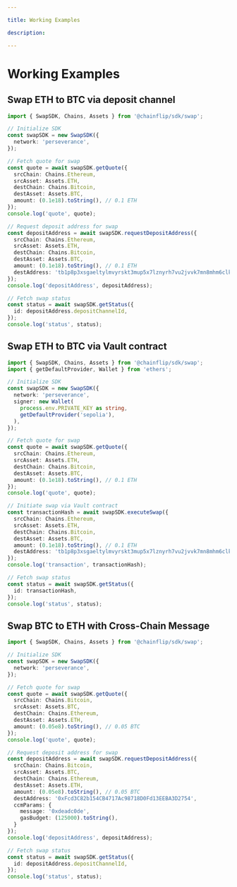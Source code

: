 ```yaml
---

title: Working Examples

description:

---
```


# Working Examples

## Swap ETH to BTC via deposit channel

```typescript copy
import { SwapSDK, Chains, Assets } from '@chainflip/sdk/swap';

// Initialize SDK
const swapSDK = new SwapSDK({
  network: 'perseverance',
});

// Fetch quote for swap
const quote = await swapSDK.getQuote({
  srcChain: Chains.Ethereum,
  srcAsset: Assets.ETH,
  destChain: Chains.Bitcoin,
  destAsset: Assets.BTC,
  amount: (0.1e18).toString(), // 0.1 ETH
});
console.log('quote', quote);

// Request deposit address for swap
const depositAddress = await swapSDK.requestDepositAddress({
  srcChain: Chains.Ethereum,
  srcAsset: Assets.ETH,
  destChain: Chains.Bitcoin,
  destAsset: Assets.BTC,
  amount: (0.1e18).toString(), // 0.1 ETH
  destAddress: 'tb1p8p3xsgaeltylmvyrskt3mup5x7lznyrh7vu2jvvk7mn8mhm6clksl5k0sm',
});
console.log('depositAddress', depositAddress);

// Fetch swap status
const status = await swapSDK.getStatus({
  id: depositAddress.depositChannelId,
});
console.log('status', status);
```

## Swap ETH to BTC via Vault contract

```typescript copy
import { SwapSDK, Chains, Assets } from '@chainflip/sdk/swap';
import { getDefaultProvider, Wallet } from 'ethers';

// Initialize SDK
const swapSDK = new SwapSDK({
  network: 'perseverance',
  signer: new Wallet(
    process.env.PRIVATE_KEY as string,
    getDefaultProvider('sepolia'),
  ),
});

// Fetch quote for swap
const quote = await swapSDK.getQuote({
  srcChain: Chains.Ethereum,
  srcAsset: Assets.ETH,
  destChain: Chains.Bitcoin,
  destAsset: Assets.BTC,
  amount: (0.1e18).toString(), // 0.1 ETH
});
console.log('quote', quote);

// Initiate swap via Vault contract
const transactionHash = await swapSDK.executeSwap({
  srcChain: Chains.Ethereum,
  srcAsset: Assets.ETH,
  destChain: Chains.Bitcoin,
  destAsset: Assets.BTC,
  amount: (0.1e18).toString(), // 0.1 ETH
  destAddress: 'tb1p8p3xsgaeltylmvyrskt3mup5x7lznyrh7vu2jvvk7mn8mhm6clksl5k0sm',
});
console.log('transaction', transactionHash);

// Fetch swap status
const status = await swapSDK.getStatus({
  id: transactionHash,
});
console.log('status', status);
```

## Swap BTC to ETH with Cross-Chain Message

```typescript copy
import { SwapSDK, Chains, Assets } from '@chainflip/sdk/swap';

// Initialize SDK
const swapSDK = new SwapSDK({
  network: 'perseverance',
});

// Fetch quote for swap
const quote = await swapSDK.getQuote({
  srcChain: Chains.Bitcoin,
  srcAsset: Assets.BTC,
  destChain: Chains.Ethereum,
  destAsset: Assets.ETH,
  amount: (0.05e8).toString(), // 0.05 BTC
});
console.log('quote', quote);

// Request deposit address for swap
const depositAddress = await swapSDK.requestDepositAddress({
  srcChain: Chains.Bitcoin,
  srcAsset: Assets.BTC,
  destChain: Chains.Ethereum,
  destAsset: Assets.ETH,
  amount: (0.05e8).toString(), // 0.05 BTC
  destAddress: '0xFcd3C82b154CB4717Ac98718D0Fd13EEBA3D2754',
  ccmParams: {
    message: '0xdeadc0de',
    gasBudget: (125000).toString(),
  }
});
console.log('depositAddress', depositAddress);

// Fetch swap status
const status = await swapSDK.getStatus({
  id: depositAddress.depositChannelId,
});
console.log('status', status);
```
